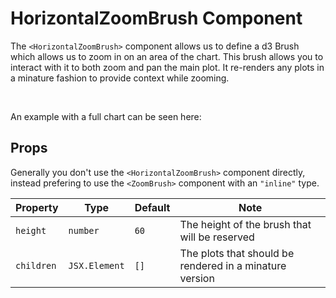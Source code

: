 
<Meta title="Components/Zoom/HorizontalZoomBrush" />

# HorizontalZoomBrush Component

The `<HorizontalZoomBrush>` component allows us to define a d3 Brush which allows us to zoom in on an area of the chart. This brush allows you to interact with it to both zoom and pan the main plot. It re-renders any plots in a minature fashion to provide context while zooming.

<Canvas>
    <Story id="components-zoom-horizontalzoombrush--default" />
</Canvas>
<br />

An example with a full chart can be seen here:

<Canvas>
    <Story id="xycharts-line--line-with-brush" />
</Canvas>

## Props

Generally you don't use the `<HorizontalZoomBrush>` component directly, instead prefering to use the `<ZoomBrush>` component with an `"inline"` type.

| Property   | Type          | Default | Note                                                    |
| ---------- | ------------- | ------- | ------------------------------------------------------- |
| `height`   | `number`      | `60`    | The height of the brush that will be reserved           |
| `children` | `JSX.Element` | `[]`    | The plots that should be rendered in a minature version |
